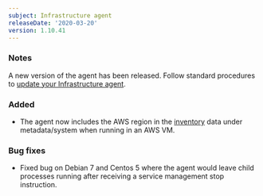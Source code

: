```yaml
---
subject: Infrastructure agent
releaseDate: '2020-03-20'
version: 1.10.41
---
```


### Notes

A new version of the agent has been released. Follow standard procedures to [update your Infrastructure agent](/docs/infrastructure/new-relic-infrastructure/installation/update-infrastructure-agent).

### Added

* The agent now includes the AWS region in the [inventory](/docs/infrastructure/infrastructure-ui-pages/infra-ui-pages/infrastructure-inventory-page-search-your-entire-infrastructure) data under metadata/system when running in an AWS VM.

### Bug fixes

* Fixed bug on Debian 7 and Centos 5 where the agent would leave child processes running after receiving a service management stop instruction.
